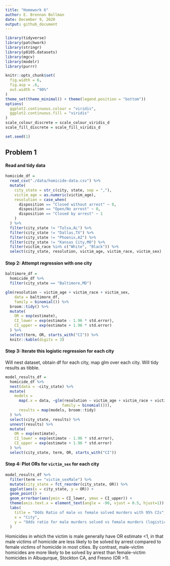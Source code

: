 ```yaml
---
title: "Homework 6"
author: E. Brennan Bollman
date: December 9, 2020
output: github_document
---
```


```r
library(tidyverse)
library(patchwork)
library(stringr)
library(p8105.datasets)
library(mgcv)
library(modelr)
library(purrr)

knitr::opts_chunk$set(
  fig.width = 6,
  fig.asp = .6,
  out.width = "90%"
)
theme_set(theme_minimal() + theme(legend.position = "bottom"))
options(
  ggplot2.continuous.colour = "viridis",
  ggplot2.continuous.fill = "viridis"
)
scale_colour_discrete = scale_colour_viridis_d
scale_fill_discrete = scale_fill_viridis_d

set.seed(1)
```

## Problem 1

#### Read and tidy data

```r
homicide_df = 
  read_csv("./data/homicide-data.csv") %>% 
  mutate(
    city_state = str_c(city, state, sep = ","),
    victim_age = as.numeric(victim_age),
    resolution = case_when(
      disposition == "Closed without arrest" ~ 0,
      disposition == "Open/No arrest" ~ 0,
      disposition == "Closed by arrest" ~ 1
    )
  ) %>% 
  filter(city_state != "Tulsa,AL") %>% 
  filter(city_state != "Dallas,TX") %>% 
  filter(city_state != "Phoenix,AZ") %>% 
  filter(city_state != "Kansas City,MO") %>%
  filter(victim_race %in% c("White", "Black")) %>% 
  select(city_state, resolution, victim_age, victim_race, victim_sex)
```

#### Step 2: Attempt regression with one city

```r
baltimore_df = 
  homicide_df %>% 
  filter(city_state == "Baltimore,MD")

glm(resolution ~ victim_age + victim_race + victim_sex,
    data = baltimore_df,
    family = binomial()) %>% 
  broom::tidy() %>% 
  mutate(
    OR = exp(estimate),
    CI_lower = exp(estimate - 1.96 * std.error),
    CI_upper = exp(estimate + 1.96 * std.error)
  ) %>% 
  select(term, OR, starts_with("CI")) %>% 
  knitr::kable(digits = 3)
```

#### Step 3: Iterate this logistic regression for each city

Will nest dataset, obtain df for each city, map glm over each city. Will tidy results as tibble.

```r
model_results_df = 
  homicide_df %>% 
  nest(data = -city_state) %>% 
  mutate(
    models = 
      map(.x = data, ~glm(resolution ~ victim_age + victim_race + victim_sex, data = .x,
                         family = binomial())),
      results = map(models, broom::tidy)
  ) %>% 
  select(city_state, results) %>% 
  unnest(results) %>% 
  mutate(
    OR = exp(estimate),
    CI_lower = exp(estimate - 1.96 * std.error),
    CI_upper = exp(estimate + 1.96 * std.error)
  ) %>% 
  select(city_state, term, OR, starts_with("CI"))
```

#### Step 4: Plot ORs for `victim_sex` for each city

```r
model_results_df %>%
  filter(term == "victim_sexMale") %>% 
  mutate(city_state = fct_reorder(city_state, OR)) %>% 
  ggplot(aes(x = city_state, y = OR)) + 
  geom_point() + 
  geom_errorbar(aes(ymin = CI_lower, ymax = CI_upper)) + 
  theme(axis.text.x = element_text(angle = -90, vjust = 0.5, hjust=1)) + 
  labs(
    title = "Odds Ratio of male vs female solved murders with 95% CIs",
    x = "City",
    y = "Odds ratio for male murders solved vs female murders (logistic regression)"
  )
```

Homicides in which the victim is male generally have OR estimate <1, in that male victims of homicide are less likely to be solved by arrest compared to female victims of homicide in most cities. By contrast, male-victim homicides are more likely to be solved by arrest than female-victim homicides in Albuqurque, Stockton CA, and Fresno (OR >1).



